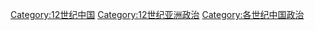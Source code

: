 [[Category:12世纪中国|Category:12世纪中国]]
[[Category:12世纪亚洲政治|Category:12世纪亚洲政治]]
[[Category:各世纪中国政治|Category:各世纪中国政治]]